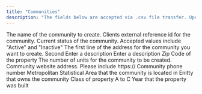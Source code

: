 ```yaml
---
title: "Communities"
description: "The fields below are accepted via .csv file transfer. Upon receipt the file will be uploaded, creating or updating the communities held within the Travtus platform. "
---
```



<ParamField body="community_name" default="none" type="string" required>
  The name of the community to create.
</ParamField>

<ParamField path="community_id" type="string" required>
  Clients external reference id for the community. 
</ParamField>

<ParamField path="status" type="string" required>
  Current status of the community. Accepted values include "Active" and "Inactive"
</ParamField>

<ParamField body="address_line_1" default="none" type="string" required>
  The first line of the address for the community you want to create.

<ParamField path="address_line_2" type="string">
  Second
</ParamField>

<ParamField path="city" type="string" required>
  Enter a description
</ParamField>

<ParamField path="state" type="string">
  Enter a description
</ParamField>

<ParamField path="postal_code" type="string">
  Zip Code of the property
</ParamField>

<ParamField body="unit_count" default="none" type="string" required>
  The number of units for the community to be created.
</ParamField>

<ParamField path="website_address" type="string">
  Community website address. Please include https://
</ParamField>

<ParamField path="phone_number" type="string">
  Community phone number 
</ParamField>

<ParamField path="msa" type="string">
  Metropolitan Statistical Area that the community is located in 
</ParamField>

<ParamField path="ownership" type="string">
  Enitty that owns the community 
</ParamField>

<ParamField path="property_class" type="string">
  Class of property A to C
</ParamField>

<ParamField path="year_built" type="string">
  Year that the property was built
</ParamField>

